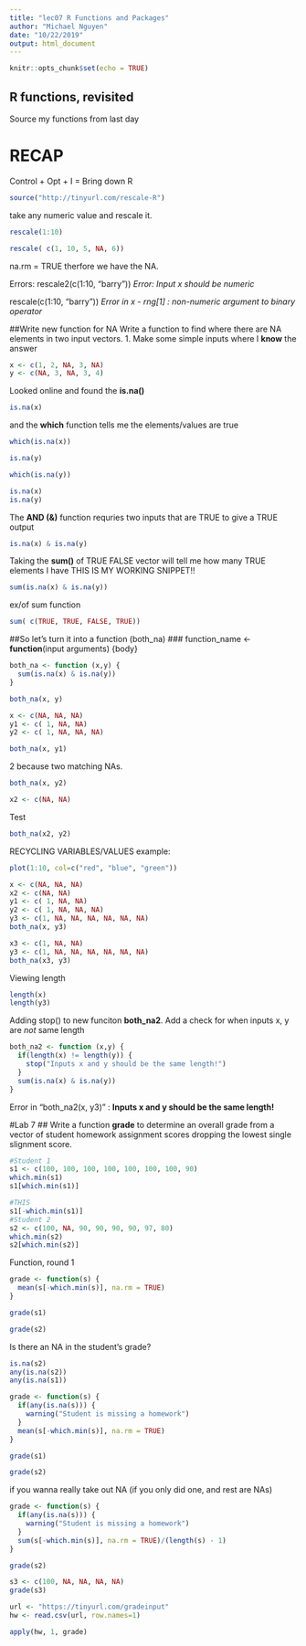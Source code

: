 ```yaml
---
title: "lec07 R Functions and Packages"
author: "Michael Nguyen"
date: "10/22/2019"
output: html_document
---
```


```r
knitr::opts_chunk$set(echo = TRUE)
```

## R functions, revisited

Source my functions from last day

# RECAP

Control + Opt + I = Bring down R
```r
source("http://tinyurl.com/rescale-R")
```


take any numeric value and rescale it. 
```r
rescale(1:10)
```

```r
rescale( c(1, 10, 5, NA, 6))
```

na.rm = TRUE therfore we have the NA.


Errors:
rescale2(c(1:10, "barry"))
*Error: Input x should be numeric*

rescale(c(1:10, "barry"))
*Error in x - rng[1] : non-numeric argument to binary operator*



##Write new function for NA
Write a function to find where there are NA elements in two input vectors. 
1. Make some simple inputs where I **know** the answer
```r
x <- c(1, 2, NA, 3, NA)
y <- c(NA, 3, NA, 3, 4)
```


Looked online and found the **is.na()**
```r
is.na(x)
```

and the **which** function tells me the elements/values are true
```r
which(is.na(x))
```

```r
is.na(y)
```

```r
which(is.na(y))
```


```r
is.na(x)
is.na(y)
```


The  **AND (&)** function requries two inputs that are TRUE to give a TRUE output
```r
is.na(x) & is.na(y)
```


Taking the **sum()** of TRUE FALSE vector will tell me how many TRUE elements I have
THIS IS MY WORKING SNIPPET!!
```r
sum(is.na(x) & is.na(y))
```

ex/of sum function
```r
sum( c(TRUE, TRUE, FALSE, TRUE))
```


##So let's turn it into a function (both_na)
### function_name <- **function**(input arguments) {body}
```r
both_na <- function (x,y) {
  sum(is.na(x) & is.na(y))
}
```

```r
both_na(x, y)
```

```r
x <- c(NA, NA, NA)
y1 <- c( 1, NA, NA)
y2 <- c( 1, NA, NA, NA)
```


```r
both_na(x, y1)
```
2 because two matching NAs. 

```r
both_na(x, y2)
```



```r
x2 <- c(NA, NA)
```


Test
```r
both_na(x2, y2)
```



RECYCLING VARIABLES/VALUES
example:
```r
plot(1:10, col=c("red", "blue", "green"))
```

```r
x <- c(NA, NA, NA)
x2 <- c(NA, NA)
y1 <- c( 1, NA, NA)
y2 <- c( 1, NA, NA, NA)
y3 <- c(1, NA, NA, NA, NA, NA, NA)
both_na(x, y3)
```

```r
x3 <- c(1, NA, NA)
y3 <- c(1, NA, NA, NA, NA, NA, NA)
both_na(x3, y3)
```

Viewing length
```r
length(x)
length(y3)
```




Adding stop() to new funciton **both_na2**. Add a check for when inputs x, y are *not* same length
```r
both_na2 <- function (x,y) {
  if(length(x) != length(y)) {
    stop("Inputs x and y should be the same length!")
  }
  sum(is.na(x) & is.na(y))
}
```

Error in "both_na2(x, y3)" : **Inputs x and y should be the same length!**



#Lab 7
## Write a function **grade** to determine an overall grade from a vector of student homework assignment scores dropping the lowest single slignment score. 

```r
#Student 1
s1 <- c(100, 100, 100, 100, 100, 100, 100, 90)
which.min(s1)
s1[which.min(s1)]

#THIS
s1[-which.min(s1)]
#Student 2
s2 <- c(100, NA, 90, 90, 90, 90, 97, 80)
which.min(s2)
s2[which.min(s2)]
```


Function, round 1
```r
grade <- function(s) {
  mean(s[-which.min(s)], na.rm = TRUE)
}
```

```r
grade(s1)
```

```r
grade(s2)
```

Is there an NA in the student's grade?
```r
is.na(s2)
any(is.na(s2))
any(is.na(s1))
```


```r
grade <- function(s) {
  if(any(is.na(s))) {
    warning("Student is missing a homework")
  }
  mean(s[-which.min(s)], na.rm = TRUE)
}
```

```r
grade(s1)
```


```r
grade(s2)
```


if you wanna really take out NA (if you only did one, and rest are NAs)
```r
grade <- function(s) {
  if(any(is.na(s))) {
    warning("Student is missing a homework")
  }
  sum(s[-which.min(s)], na.rm = TRUE)/(length(s) - 1)
}
```

```r
grade(s2)
```

```r
s3 <- c(100, NA, NA, NA, NA)
grade(s3)
```




```r
url <- "https://tinyurl.com/gradeinput"
hw <- read.csv(url, row.names=1)
```

```r
apply(hw, 1, grade)
```

